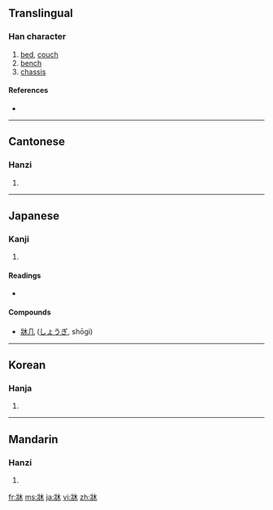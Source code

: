 {{also|床}}
==Translingual==

===Han character===
{{Han char|rn=90|rad=爿|as=04|sn=8|four=|canj=女一木 (VMD)}}

# [[bed]], [[couch]]
# [[bench]]
# [[chassis]]

====References====
* {{Han ref|kx=0691.150|dkj=19763|dj=1104.110|hdz=42374.040|uh=7240|ud=29248}}

----

==Cantonese==

===Hanzi===
{{yue-hanzi|jyut=|y=chong4}}

# {{defn|Cantonese}}

----

==Japanese==

===Kanji===
{{ja-kanji|grade=|rs=爿04}}

# {{defn|Japanese}}

====Readings====
* {{ja-readings|on=[[そう]] (sō), [[しょう]] (shō)|kun=[[ゆか]] (yuka)}}

====Compounds====
* [[牀几]] ([[しょうぎ]], shōgi)

----

==Korean==

===Hanja===
{{ko-hanja|hangeul=상|eumhun=|rv=sang|mr=sang|y=sang}}

# {{defn|Korean}}

----

==Mandarin==

===Hanzi===
{{cmn-hanzi|pin=[[chuáng]] ([[chuang2]]), [[pàn]] ([[pan4]]), [[piān]] ([[pian1]])|wg=ch'uang<sup>2</sup>, p'an<sup>4</sup>, p'ien<sup>1</sup>}}

# {{defn|Mandarin}}

[[fr:牀]]
[[ms:牀]]
[[ja:牀]]
[[vi:牀]]
[[zh:牀]]